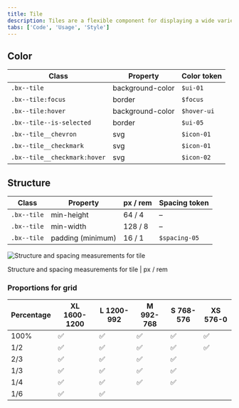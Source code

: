 ```yaml
---
title: Tile
description: Tiles are a flexible component for displaying a wide variety of content, including informational, getting started, how-to, next steps, and more.
tabs: ['Code', 'Usage', 'Style']
---
```


## Color

| Class                        | Property         | Color token |
| ---------------------------- | ---------------- | ----------- |
| `.bx--tile`                  | background-color | `$ui-01`    |
| `.bx--tile:focus`            | border           | `$focus`    |
| `.bx--tile:hover`            | background-color | `$hover-ui` |
| `.bx--tile--is-selected`     | border           | `$ui-05`    |
| `.bx--tile__chevron`         | svg              | `$icon-01`  |
| `.bx--tile__checkmark`       | svg              | `$icon-01`  |
| `.bx--tile__checkmark:hover` | svg              | `$icon-02`  |

## Structure

| Class       | Property          | px / rem | Spacing token |
| ----------- | ----------------- | -------- | ------------- |
| `.bx--tile` | min-height        | 64 / 4   | –             |
| `.bx--tile` | min-width         | 128 / 8  | –             |
| `.bx--tile` | padding (minimum) | 16 / 1   | `$spacing-05` |

<div className="image--fixed">

![Structure and spacing measurements for tile](images/tile-style-2.png)

</div>

<Caption>Structure and spacing measurements for tile | px / rem</Caption>

### Proportions for grid

| Percentage | XL 1600-1200 | L 1200-992 | M 992-768 | S 768-576 | XS 576-0 |
| ---------- | ------------ | ---------- | --------- | --------- | -------- |
| 100%       | ✅           | ✅         | ✅        | ✅        | ✅       |
| 1/2        | ✅           | ✅         | ✅        | ✅        | ✅       |
| 2/3        | ✅           | ✅         | ✅        | ✅        |          |
| 1/3        | ✅           | ✅         | ✅        | ✅        |          |
| 1/4        | ✅           | ✅         | ✅        | ✅        |          |
| 1/6        | ✅           | ✅         |           |           |          |
